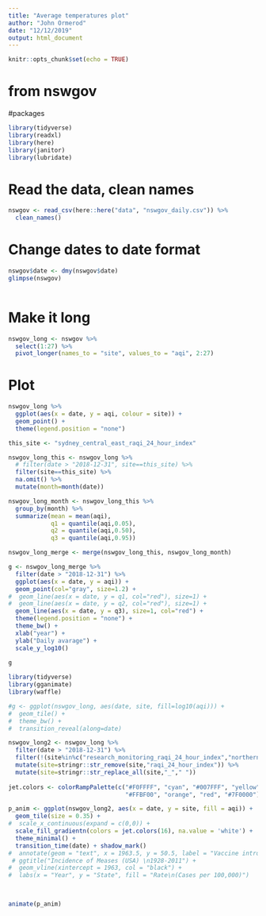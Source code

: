 ```yaml
---
title: "Average temperatures plot"
author: "John Ormerod"
date: "12/12/2019"
output: html_document
---
```


```r
knitr::opts_chunk$set(echo = TRUE)
```
 

# from nswgov 

#packages 
```r
library(tidyverse)
library(readxl)
library(here)
library(janitor)
library(lubridate)
```

# Read the data, clean names
```r
nswgov <- read_csv(here::here("data", "nswgov_daily.csv")) %>%
  clean_names()
```


# Change dates to date format
```r
nswgov$date <- dmy(nswgov$date)
glimpse(nswgov)
  
```

# Make it long
```r
nswgov_long <- nswgov %>%
  select(1:27) %>%
  pivot_longer(names_to = "site", values_to = "aqi", 2:27)
```

# Plot

```r
nswgov_long %>%
  ggplot(aes(x = date, y = aqi, colour = site)) +
  geom_point() +
  theme(legend.position = "none")
```


```r
this_site <- "sydney_central_east_raqi_24_hour_index"

nswgov_long_this <- nswgov_long %>%
  # filter(date > "2018-12-31", site==this_site) %>%
  filter(site==this_site) %>%
  na.omit() %>%
  mutate(month=month(date)) 
```

```r
nswgov_long_month <- nswgov_long_this %>%
  group_by(month) %>% 
  summarize(mean = mean(aqi),
            q1 = quantile(aqi,0.05),
            q2 = quantile(aqi,0.50),
            q3 = quantile(aqi,0.95)) 

nswgov_long_merge <- merge(nswgov_long_this, nswgov_long_month) 
```

```r
g <- nswgov_long_merge %>%
  filter(date > "2018-12-31") %>%
  ggplot(aes(x = date, y = aqi)) +
  geom_point(col="gray", size=1.2) +
#  geom_line(aes(x = date, y = q1, col="red"), size=1) + 
#  geom_line(aes(x = date, y = q2, col="red"), size=1) + 
  geom_line(aes(x = date, y = q3), size=1, col="red") + 
  theme(legend.position = "none") + 
  theme_bw() + 
  xlab("year") +
  ylab("Daily avarage") + 
  scale_y_log10()
  
g
```




```r
 
library(tidyverse)
library(gganimate)
library(waffle)

#g <- ggplot(nswgov_long, aes(date, site, fill=log10(aqi))) + 
#  geom_tile() +
#  theme_bw() + 
#  transition_reveal(along=date)

nswgov_long2 <- nswgov_long %>%
  filter(date > "2018-12-31") %>%
  filter(!(site%in%c("research_monitoring_raqi_24_hour_index","northern_tablelands_raqi_24_hour_index"))) %>%
  mutate(site=stringr::str_remove(site,"raqi_24_hour_index")) %>%
  mutate(site=stringr::str_replace_all(site,"_"," "))  
  
jet.colors <- colorRampPalette(c("#F0FFFF", "cyan", "#007FFF", "yellow", 
                                 "#FFBF00", "orange", "red", "#7F0000"), bias = 2.25)

p_anim <- ggplot(nswgov_long2, aes(x = date, y = site, fill = aqi)) + 
  geom_tile(size = 0.35) +
#  scale_x_continuous(expand = c(0,0)) +
  scale_fill_gradientn(colors = jet.colors(16), na.value = 'white') +
  theme_minimal() +
  transition_time(date) + shadow_mark() 
#  annotate(geom = "text", x = 1963.5, y = 50.5, label = "Vaccine introduced", size = 5, hjust = 0) +
 # ggtitle("Incidence of Meases (USA) \n1928-2011") +
#  geom_vline(xintercept = 1963, col = "black") +
#  labs(x = "Year", y = "State", fill = "Rate\n(Cases per 100,000)")


  
animate(p_anim)
```

 